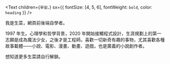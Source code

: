 <Text
  children={`早安。`}
  sx={{ fontSize: [4, 5, 6], fontWeight: `bold`, color: `heading` }}
/>

我是生菜，網頁前後端自學者。

1997 年生。心理學和哲學背景，2020 年開始接觸程式設計，生涯規劃上的第一志願是成為魔法少女，之後才是工程師。喜歡一切新奇有趣的事物，尤其喜歡各種故事載體——小說、電影、漫畫、動畫、遊戲，也是廣義的小說創作者。

想知道更多生菜請自行解鎖。
